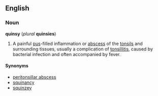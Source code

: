 {{wikipedia}}
==English==
===Noun===
'''quinsy''' (''plural'' '''quinsies''')

# {{pathology}} A painful [[pus]]-filled inflammation or [[abscess]] of the [[tonsil]]s and surrounding tissues, usually a complication of [[tonsillitis]], caused by bacterial infection and often accompanied by fever.

====Synonyms====
*[[peritonsillar abscess]]
*[[squinancy]]
*[[squinzey]]